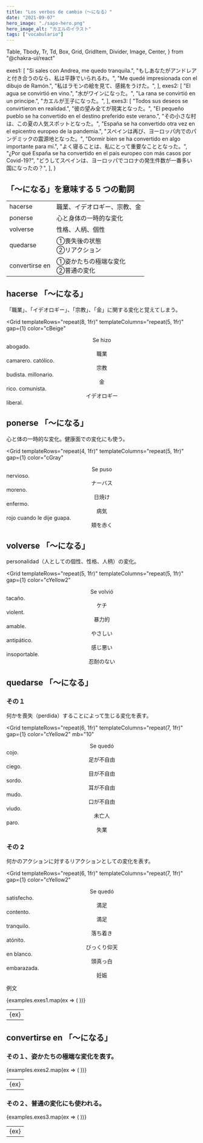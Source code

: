 ```yaml
---
title: "Los verbos de cambio（〜になる）"
date: "2021-09-07"
hero_image: "./sapo-hero.png"
hero_image_alt: "カエルのイラスト"
tags: ["vocabulario"]
---
```


  Table,
  Tbody,
  Tr,
  Td,
  Box,
  Grid,
  GridItem,
  Divider,
  Image,
  Center,
} from "@chakra-ui/react"

  exes1: [
    "Si sales con Andrea, me quedo tranquila.",
    "もしあなたがアンドレアと付き合うのなら、私は平静でいられるわ。",
    "Me quedé impresionada con el dibujo de Ramón.",
    "私はラモンの絵を見て、感銘をうけた。",
  ],
  exes2: [
    "El agua se convirtió en vino.",
    "水がワインになった。",
    "La rana se convirtió en un principe.",
    "カエルが王子になった。",
  ],
  exes3: [
    "Todos sus deseos se convirtieron en realidad.",
    "彼の望み全てが現実となった。",
    "El pequeño pueblo se ha convertido en el destino preferido este verano.",
    "その小さな村は、この夏の人気スポットとなった。",
    "España se ha convertido otra vez en el epicentro europeo de la pandemia.",
    "スペインは再び、ヨーロッパ内でのパンデミックの震源地となった。",
    "Dormir bien se ha convertido en algo importante para mí.",
    "よく寝ることは、私にとって重要なこととなった。",
    "¿Por qué España se ha convertido en el país europeo con más casos por Covid-19?",
    "どうしてスペインは、ヨーロッパでコロナの発生件数が一番多い国になったの？",
  ],
}

## 「〜になる」を意味する 5 つの動詞

<Table variant="striped" colorScheme="blackAlpha" mt="3">
  <Tbody>
    <Tr>
      <Td>hacerse</Td>
      <Td>職業、イデオロギー、宗教、金</Td>
    </Tr>
    <Tr>
      <Td>ponerse</Td>
      <Td>心と身体の一時的な変化</Td>
    </Tr>
    <Tr>
      <Td>volverse</Td>
      <Td>性格、人柄、個性</Td>
    </Tr>
    <Tr>
      <Td>quedarse</Td>
      <Td>
        ①喪失後の状態　
        <br />
        ②リアクション
      </Td>
    </Tr>
    <Tr>
      <Td>convertirse en</Td>
      <Td>
        ①姿かたちの極端な変化
        <br />
        ②普通の変化
      </Td>
    </Tr>
  </Tbody>
</Table>

## hacerse 「〜になる」

「職業」、「イデオロギー」、「宗教」、「金」に関する変化と覚えてしまう。

<Grid
  templateRows="repeat(8, 1fr)"
  templateColumns="repeat(5, 1fr)"
  gap={1}
  color="cBeige"
>
  <Center as={GridItem} rowSpan={8} colSpan={2} bg="cBlue2">
    Se hizo
  </Center>
  <GridItem rowSpan={1} colSpan={2} bg="cBlue2" px="2">
    abogado.
  </GridItem>
  <Center as={GridItem} rowSpan={2} colSpan={1} px="1" bg="cBlue2">
    職業
  </Center>
  <GridItem rowSpan={1} colSpan={2} bg="cBlue2" px="2">
    camarero.
  </GridItem>
  <GridItem rowSpan={1} colSpan={2} bg="cBlue2" px="2">
    católico.
  </GridItem>
  <Center as={GridItem} rowSpan={2} colSpan={1} px="1" bg="cBlue2">
    宗教
  </Center>
  <GridItem rowSpan={1} colSpan={2} bg="cBlue2" px="2">
    budista.
  </GridItem>
  <GridItem rowSpan={1} colSpan={2} bg="cBlue2" px="2">
    millonario.
  </GridItem>
  <Center as={GridItem} rowSpan={2} colSpan={1} px="1" bg="cBlue2">
    金
  </Center>
  <GridItem rowSpan={1} colSpan={2} bg="cBlue2" px="2">
    rico.
  </GridItem>
  <GridItem rowSpan={1} colSpan={2} bg="cBlue2" px="2">
    comunista.
  </GridItem>
  <Center as={GridItem} rowSpan={2} colSpan={1} px="1" bg="cBlue2">
    イデオロギー
  </Center>
  <GridItem rowSpan={1} colSpan={2} bg="cBlue2" px="2">
    liberal.
  </GridItem>
</Grid>

## ponerse 「〜になる」

心と体の一時的な変化。健康面での変化にも使う。

<Grid
  templateRows="repeat(4, 1fr)"
  templateColumns="repeat(5, 1fr)"
  gap={1}
  color="cGray"
>
  <Center as={GridItem} rowSpan={4} colSpan={2} bg="cGray2">
    Se puso
  </Center>
  <GridItem rowSpan={1} colSpan={2} bg="cGray2" px="2">
    nervioso.
  </GridItem>
  <Center as={GridItem} rowSpan={1} colSpan={1} px="1" bg="cGray2">
    ナーバス
  </Center>
  <GridItem rowSpan={1} colSpan={2} bg="cGray2" px="2">
    moreno.
  </GridItem>
  <Center as={GridItem} rowSpan={1} colSpan={1} px="1" bg="cGray2">
    日焼け
  </Center>
  <GridItem rowSpan={1} colSpan={2} bg="cGray2" px="2">
    enfermo.
  </GridItem>
  <Center as={GridItem} rowSpan={1} colSpan={1} px="1" bg="cGray2">
    病気
  </Center>
  <GridItem rowSpan={1} colSpan={2} bg="cGray2" px="2">
    rojo cuando le dije guapa.
  </GridItem>
  <Center as={GridItem} rowSpan={1} colSpan={1} px="1" bg="cGray2">
    頬を赤く
  </Center>
</Grid>

## volverse 「〜になる」

personalidad（人としての個性、性格、人柄）の変化。

<Grid
  templateRows="repeat(5, 1fr)"
  templateColumns="repeat(5, 1fr)"
  gap={1}
  color="cYellow2"
>
  <Center as={GridItem} rowSpan={5} colSpan={2} bg="cRed">
    Se volvió
  </Center>
  <GridItem rowSpan={1} colSpan={2} bg="cRed" px="2">
    tacaño.
  </GridItem>
  <Center as={GridItem} rowSpan={1} colSpan={1} px="1" bg="cRed">
    ケチ
  </Center>
  <GridItem rowSpan={1} colSpan={2} bg="cRed" px="2">
    violent.
  </GridItem>
  <Center as={GridItem} rowSpan={1} colSpan={1} px="1" bg="cRed">
    暴力的
  </Center>
  <GridItem rowSpan={1} colSpan={2} bg="cRed" px="2">
    amable.
  </GridItem>
  <Center as={GridItem} rowSpan={1} colSpan={1} px="1" bg="cRed">
    やさしい
  </Center>
  <GridItem rowSpan={1} colSpan={2} bg="cRed" px="2">
    antipático.
  </GridItem>
  <Center as={GridItem} rowSpan={1} colSpan={1} px="1" bg="cRed">
    感じ悪い
  </Center>
  <GridItem rowSpan={1} colSpan={2} bg="cRed" px="2">
    insoportable.
  </GridItem>
  <Center as={GridItem} rowSpan={1} colSpan={1} px="1" bg="cRed">
    忍耐のない
  </Center>
</Grid>

## quedarse 「〜になる」

### その１

何かを喪失（perdida）することによって生じる変化を表す。

<Grid
  templateRows="repeat(6, 1fr)"
  templateColumns="repeat(7, 1fr)"
  gap={1}
  color="cYellow2"
  mb="10"
>
  <Center as={GridItem} rowSpan={6} colSpan={3} bg="cGray">
    Se quedó
  </Center>
  <GridItem rowSpan={1} colSpan={2} bg="cGray" px="2">
    cojo.
  </GridItem>
  <Center as={GridItem} rowSpan={1} colSpan={2} px="1" bg="cGray">
    足が不自由
  </Center>
  <GridItem rowSpan={1} colSpan={2} bg="cGray" px="2">
    ciego.
  </GridItem>
  <Center as={GridItem} rowSpan={1} colSpan={2} px="1" bg="cGray">
    目が不自由
  </Center>
  <GridItem rowSpan={1} colSpan={2} bg="cGray" px="2">
    sordo.
  </GridItem>
  <Center as={GridItem} rowSpan={1} colSpan={2} px="1" bg="cGray">
    耳が不自由
  </Center>
  <GridItem rowSpan={1} colSpan={2} bg="cGray" px="2">
    mudo.
  </GridItem>
  <Center as={GridItem} rowSpan={1} colSpan={2} px="1" bg="cGray">
    口が不自由
  </Center>
  <GridItem rowSpan={1} colSpan={2} bg="cGray" px="2">
    viudo.
  </GridItem>
  <Center as={GridItem} rowSpan={1} colSpan={2} px="1" bg="cGray">
    未亡人
  </Center>
  <GridItem rowSpan={1} colSpan={2} bg="cGray" px="2">
    paro.
  </GridItem>
  <Center as={GridItem} rowSpan={1} colSpan={2} px="1" bg="cGray">
    失業
  </Center>
</Grid>

### その 2

何かのアクションに対するリアクションとしての変化を表す。

<Grid
  templateRows="repeat(6, 1fr)"
  templateColumns="repeat(7, 1fr)"
  gap={1}
  color="cYellow2"
>
  <Center as={GridItem} rowSpan={6} colSpan={3} bg="cGray">
    Se quedó
  </Center>
  <GridItem rowSpan={1} colSpan={2} bg="cGray" px="2">
    satisfecho.
  </GridItem>
  <Center as={GridItem} rowSpan={1} colSpan={2} px="1" bg="cGray">
    満足
  </Center>
  <GridItem rowSpan={1} colSpan={2} bg="cGray" px="2">
    contento.
  </GridItem>
  <Center as={GridItem} rowSpan={1} colSpan={2} px="1" bg="cGray">
    満足
  </Center>
  <GridItem rowSpan={1} colSpan={2} bg="cGray" px="2">
    tranquilo.
  </GridItem>
  <Center as={GridItem} rowSpan={1} colSpan={2} px="1" bg="cGray">
    落ち着き
  </Center>
  <GridItem rowSpan={1} colSpan={2} bg="cGray" px="2">
    atónito.
  </GridItem>
  <Center as={GridItem} rowSpan={1} colSpan={2} px="1" bg="cGray">
    びっくり仰天
  </Center>
  <GridItem rowSpan={1} colSpan={2} bg="cGray" px="2">
    en blanco.
  </GridItem>
  <Center as={GridItem} rowSpan={1} colSpan={2} px="1" bg="cGray">
    頭真っ白
  </Center>
  <GridItem rowSpan={1} colSpan={2} bg="cGray" px="2">
    embarazada.
  </GridItem>
  <Center as={GridItem} rowSpan={1} colSpan={2} px="1" bg="cGray">
    妊娠
  </Center>
</Grid>

例文

<Table variant="striped" colorScheme="blackAlpha" mt="3" mb="8">
  <Tbody>
    {examples.exes1.map(ex => (
      <Tr key={ex}>
        <Td>{ex}</Td>
      </Tr>
    ))}
  </Tbody>
</Table>

## convertirse en 「〜になる」

### その１、姿かたちの極端な変化を表す。

<Table variant="striped" colorScheme="yellow" mt="3" mb="12">
  <Tbody>
    {examples.exes2.map(ex => (
      <Tr key={ex}>
        <Td>{ex}</Td>
      </Tr>
    ))}
  </Tbody>
</Table>

### その２、普通の変化にも使われる。

<Table variant="striped" colorScheme="yellow" mt="3" mb="8">
  <Tbody>
    {examples.exes3.map(ex => (
      <Tr key={ex}>
        <Td>{ex}</Td>
      </Tr>
    ))}
  </Tbody>
</Table>

